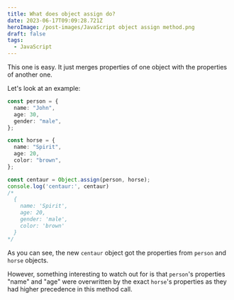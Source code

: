 ```yaml
---
title: What does object assign do?
date: 2023-06-17T09:09:28.721Z
heroImage: /post-images/JavaScript object assign method.png
draft: false
tags:
  - JavaScript
---
```


This one is easy. It just merges properties of one object with the properties of another one.

Let's look at an example:

```typescript
const person = {
  name: "John",
  age: 30,
  gender: "male",
};

const horse = {
  name: "Spirit",
  age: 20,
  color: "brown",
};

const centaur = Object.assign(person, horse);
console.log('centaur:', centaur)
/*
  {
    name: 'Spirit',
    age: 20,
    gender: 'male',
    color: 'brown'
  }
*/

```

As you can see, the new `centaur` object got the properties from `person` and `horse` objects.

However, something interesting to watch out for is that `person`'s properties "name" and "age" were overwritten by the exact `horse`'s properties as they had higher precedence in this method call.
